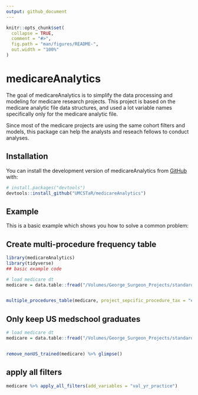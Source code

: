 ```yaml
---
output: github_document
---
```


<!-- README.md is generated from README.Rmd. Please edit that file -->

```r
knitr::opts_chunk$set(
  collapse = TRUE,
  comment = "#>",
  fig.path = "man/figures/README-",
  out.width = "100%"
)
```

# medicareAnalytics

<!-- badges: start -->
<!-- badges: end -->

The goal of medicareAnalytics is to simplify the data processing and modeling for medicare research projects. This project is based on the medicare analytic file data structures, and used a lot variable names specifically only for the medicare analytic file.

Since most of the medicare projects are using the same cohort filters and models, this package can help the analysts and reseach fellows to conduct analyses.

## Installation

You can install the development version of medicareAnalytics from [GitHub](https://github.com/) with:

``` r
# install.packages("devtools")
devtools::install_github("UMCSTaR/medicareAnalytics")
```

## Example

This is a basic example which shows you how to solve a common problem:

## Create multi-procedure frequency table

```r
library(medicareAnalytics)
library(tidyverse)
## basic example code

# load medicare dt
medicare = data.table::fread("/Volumes/George_Surgeon_Projects/standardized_medicare_data_using_R/analysis_ready_data/ecs_primary_surgeon_medicare2018.csv", nrows = 5000)


multiple_procedures_table(medicare, project_sepcific_procedure_tax = "e_proc_grp_lbl")
```

## Only keep US medschool graduates

```r
# load medicare dt
medicare = data.table::fread("/Volumes/George_Surgeon_Projects/standardized_medicare_data_using_R/analysis_ready_data/ecs_primary_surgeon_medicare2018.csv", nrows = 5000)


remove_nonUS_trained(medicare) %>% glimpse()
```

## apply all filters

```r
medicare %>% apply_all_filters(add_variables = "val_yr_practice")
```


